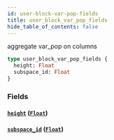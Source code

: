 ```yaml
---
id: user-block-var-pop-fields
title: user_block_var_pop_fields
hide_table_of_contents: false
---
```


aggregate var_pop on columns

```graphql
type user_block_var_pop_fields {
  height: Float
  subspace_id: Float
}
```

### Fields

#### [`height`](#) ([`Float`](/07-graphql/scalars/float))

#### [`subspace_id`](#) ([`Float`](/07-graphql/scalars/float))
